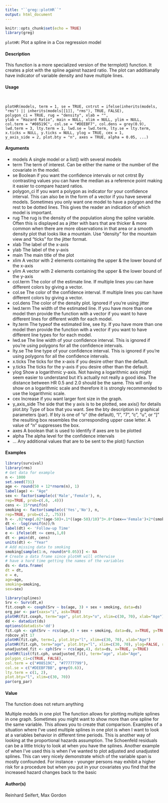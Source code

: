 ```yaml
---
title: "``greg::plotHR``"
output: html_document
---
```


```r
knitr::opts_chunk$set(echo = TRUE)
library(greg)
```

``plotHR``: Plot a spline in a Cox regression model

#### Description 

This function is a more specialized version of the termplot() function. It creates a plot with the spline against hazard ratio. The plot can additianally have indicator of variable density and have multiple lines.

#### Usage

<pre><code>

plotHR(models, term = 1, se = TRUE, cntrst = ifelse(inherits(models,
"rms") || inherits(models[[1]], "rms"), TRUE, FALSE),
polygon_ci = TRUE, rug = "density", xlab = "",
ylab = "Hazard Ratio", main = NULL, xlim = NULL, ylim = NULL,
col.term = "#08519C", col.se = "#DEEBF7", col.dens = grey(0.9),
lwd.term = 3, lty.term = 1, lwd.se = lwd.term, lty.se = lty.term,
x.ticks = NULL, y.ticks = NULL, ylog = TRUE, cex = 1,
y_axis_side = 2, plot.bty = "n", axes = TRUE, alpha = 0.05, ...)
</code></pre>

#### Arguments

* models A single model or a list() with several models
* term The term of interest. Can be either the name or the number of the covariate in the model.
* se Boolean if you want the confidence intervals or not
cntrst By contrasting values you can have the median as a reference point making it easier to compare hazard ratios.
* polygon_ci If you want a polygon as indicator for your confidence interval. This can also be in the form of a vector if you have several models. Sometimes you only want one model to have a polygon and the rest to be dotted lines. This gives the reader an indication of which model is important.
* rug The rug is the density of the population along the spline variable. Often this is displayed as a jitter with bars that are thicker & more common when there are more observations in that area or a smooth density plot that looks like a mountain. Use "density" for the mountain view and "ticks" for the jitter format.
* xlab The label of the x-axis
* ylab The label of the y-axis
* main The main title of the plot
* xlim A vector with 2 elements containing the upper & the lower bound of the x-axis
* ylim A vector with 2 elements containing the upper & the lower bound of the y-axis
* col.term The color of the estimate line. If multiple lines you can have different colors by giving a vector.
* col.se The color of the confidence interval. If multiple lines you can have different colors by giving a vector.
* col.dens The color of the density plot. Ignored if you’re using jitter
* lwd.term The width of the estimated line. If you have more than one model then provide the function with a vector if you want to have different lines for different width for each model.
* lty.term The typeof the estimated line, see lty. If you have more than one model then provide the function with a vector if you want to have different line types for for each model.
* lwd.se The line width of your confidence interval. This is ignored if you’re using polygons for all the confidence intervals.
* lty.se The line type of your confidence interval. This is ignored if you’re using polygons for all the confidence intervals.
* x.ticks The ticks for the x-axis if you desire other than the default.
* y.ticks The ticks for the y-axis if you desire other than the default.
* ylog Show a logarithmic y-axis. Not having a logarithmic axis might seem easier to understand but it’s actually not really a good idea. The distance between HR 0.5 and 2.0 should be the same. This will only show on a logarithmic scale and therefore it is strongly recommended to use the logarithmic scale.
* cex Increase if you want larger font size in the graph.
* y_axis_side The side that the y axis is to be plotted, see axis() for details
plot.bty Type of box that you want. See the bty description in graphical parameters (par). If bty is one of "o" (the default), "l", "7", "c", "u", or "]" the resulting box
resembles the corresponding upper case letter. A value of "n" suppresses the box.
* axes A boolean that is used to identify if axes are to be plotted
* alpha The alpha level for the confidence intervals
* ... Any additional values that are to be sent to the plot() function



#### Examples

```r
library(survival)
library(rms)
# Get data for example
n <- 1000
set.seed(731)
age <- round(50 + 12*rnorm(n), 1)
label(age) <- "Age"
sex <- factor(sample(c('Male','Female'), n,
rep=TRUE, prob=c(.6, .4)))
cens <- 15*runif(n)
smoking <- factor(sample(c('Yes','No'), n,
rep=TRUE, prob=c(.2, .75)))
h <- .02*exp(.02*(age-50)+.1*((age-50)/10)^3+.8*(sex=='Female')+2*(smoking=='Yes'))
dt <- -log(runif(n))/h
label(dt) <- 'Follow-up Time'
e <- ifelse(dt <= cens,1,0)
dt <- pmin(dt, cens)
units(dt) <- "Year"
# Add missing data to smoking
smoking[sample(1:n, round(n*0.05))] <- NA
# Create a data frame since plotHR will otherwise
# have a hard time getting the names of the variables
ds <- data.frame(
dt = dt,
e = e,
age=age,
smoking=smoking,
sex=sex)
```

```r
library(splines)
Srv <- Surv(dt,e)
fit.coxph <- coxph(Srv ~ bs(age, 3) + sex + smoking, data=ds)
org_par <- par(xaxs="i", ask=TRUE)
plotHR(fit.coxph, term="age", plot.bty="o", xlim=c(30, 70), xlab="Age")
dd <- datadist(ds)
options(datadist='dd')
fit.cph <- cph(Srv ~ rcs(age,4) + sex + smoking, data=ds, x=TRUE, y=TRUE)
robcov_alt 17
plotHR(fit.cph, term=1, plot.bty="l", xlim=c(30, 70), xlab="Age")
plotHR(fit.cph, term="age", plot.bty="l", xlim=c(30, 70), ylog=FALSE, rug="ticks", xlab="Age")
unadjusted_fit <- cph(Srv ~ rcs(age,4), data=ds, x=TRUE, y=TRUE)
plotHR(list(fit.cph, unadjusted_fit), term="age", xlab="Age",
polygon_ci=c(TRUE, FALSE),
col.term = c("#08519C", "#77777799"),
col.se = c("#DEEBF7BB", grey(0.6)),
lty.term = c(1, 2),
plot.bty="l", xlim=c(30, 70))
par(org_par)
```

#### Value
The function does not return anything

Multiple models in one plot
The function allows for plotting multiple splines in one graph. Sometimes you might want to show more than one spline for the same variable. This allows you to create that comparison.
Examples of a situation where I’ve used multiple splines in one plot is when I want to look at a variables behavior in different time periods. This is another way of looking at the proportional
hazards assumption. The Schoenfeld residuals can be a little tricky to look at when you have the splines.
Another example of when I’ve used this is when I’ve wanted to plot adjusted and unadjusted splines.
This can very nicely demonstrate which of the variable span is mostly confounded. For instance - younger persons may exhibit a higher risk for a procedure but when you put in your covariates you find that the increased hazard changes back to the basic

#### Author(s)
Reinhard Seifert, Max Gordon
